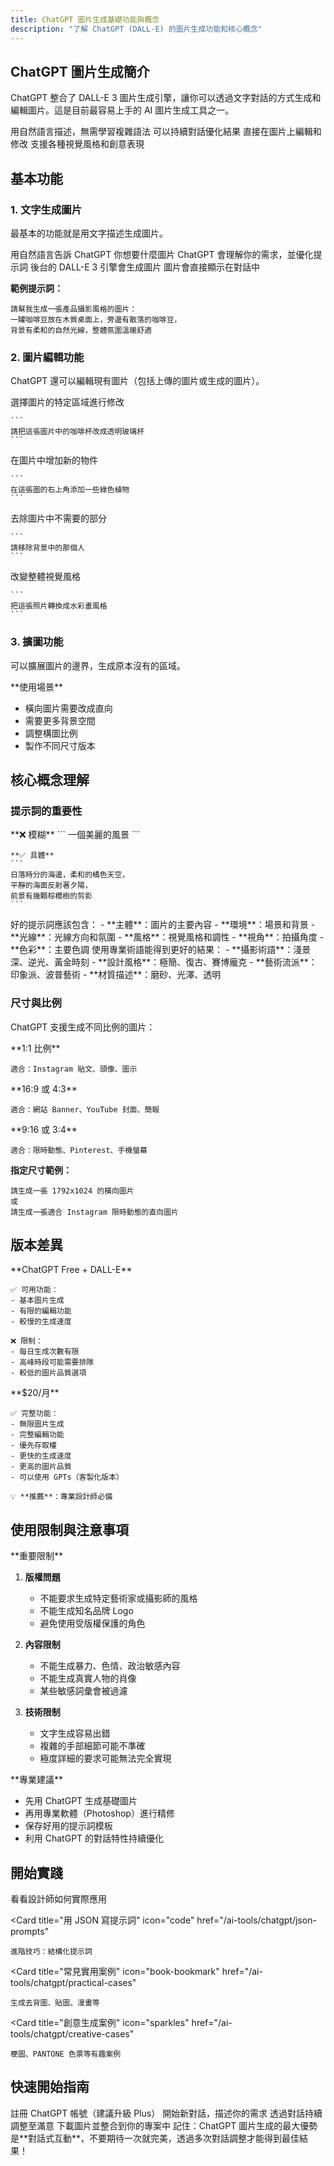 ```yaml
---
title: ChatGPT 圖片生成基礎功能與概念
description: "了解 ChatGPT (DALL-E) 的圖片生成功能和核心概念"
---
```


## ChatGPT 圖片生成簡介

ChatGPT 整合了 DALL-E 3 圖片生成引擎，讓你可以透過文字對話的方式生成和編輯圖片。這是目前最容易上手的 AI 圖片生成工具之一。

<CardGroup cols={2}>
  <Card title="易於使用" icon="hand-pointer">
    用自然語言描述，無需學習複雜語法
  </Card>
  <Card title="對話式調整" icon="comments">
    可以持續對話優化結果
  </Card>
  <Card title="編輯功能" icon="pen-to-square">
    直接在圖片上編輯和修改
  </Card>
  <Card title="多樣風格" icon="palette">
    支援各種視覺風格和創意表現
  </Card>
</CardGroup>

## 基本功能

### 1. 文字生成圖片

最基本的功能就是用文字描述生成圖片。

<Steps>
  <Step title="描述你的需求">
    用自然語言告訴 ChatGPT 你想要什麼圖片
  </Step>
  
  <Step title="ChatGPT 理解並優化">
    ChatGPT 會理解你的需求，並優化提示詞
  </Step>
  
  <Step title="DALL-E 生成圖片">
    後台的 DALL-E 3 引擎會生成圖片
  </Step>
  
  <Step title="查看結果">
    圖片會直接顯示在對話中
  </Step>
</Steps>

**範例提示詞：**

```
請幫我生成一張產品攝影風格的圖片：
一罐咖啡豆放在木質桌面上，旁邊有散落的咖啡豆，
背景有柔和的自然光線，整體氛圍溫暖舒適
```

### 2. 圖片編輯功能

ChatGPT 還可以編輯現有圖片（包括上傳的圖片或生成的圖片）。

<Tabs>
  <Tab title="局部修改">
    選擇圖片的特定區域進行修改
    
    ```
    請把這張圖片中的咖啡杯改成透明玻璃杯
    ```
  </Tab>
  
  <Tab title="添加元素">
    在圖片中增加新的物件
    
    ```
    在這張圖的右上角添加一些綠色植物
    ```
  </Tab>
  
  <Tab title="移除元素">
    去除圖片中不需要的部分
    
    ```
    請移除背景中的那個人
    ```
  </Tab>
  
  <Tab title="風格調整">
    改變整體視覺風格
    
    ```
    把這張照片轉換成水彩畫風格
    ```
  </Tab>
</Tabs>

### 3. 擴圖功能

可以擴展圖片的邊界，生成原本沒有的區域。

<Note>
**使用場景**

- 橫向圖片需要改成直向
- 需要更多背景空間
- 調整構圖比例
- 製作不同尺寸版本
</Note>

## 核心概念理解

### 提示詞的重要性

<AccordionGroup>
  <Accordion title="具體 vs 模糊" icon="magnifying-glass">
    **❌ 模糊**
    ```
    一個美麗的風景
    ```
    
    **✅ 具體**
    ```
    日落時分的海邊，柔和的橘色天空，
    平靜的海面反射著夕陽，
    前景有幾顆棕櫚樹的剪影
    ```
  </Accordion>
  
  <Accordion title="包含關鍵元素" icon="list">
    好的提示詞應該包含：
    - **主體**：圖片的主要內容
    - **環境**：場景和背景
    - **光線**：光線方向和氛圍
    - **風格**：視覺風格和調性
    - **視角**：拍攝角度
    - **色彩**：主要色調
  </Accordion>
  
  <Accordion title="使用參考詞彙" icon="book">
    使用專業術語能得到更好的結果：
    - **攝影術語**：淺景深、逆光、黃金時刻
    - **設計風格**：極簡、復古、賽博龐克
    - **藝術流派**：印象派、波普藝術
    - **材質描述**：磨砂、光澤、透明
  </Accordion>
</AccordionGroup>

### 尺寸與比例

ChatGPT 支援生成不同比例的圖片：

<CardGroup cols={3}>
  <Card title="方形" icon="square">
    **1:1 比例**
    
    適合：Instagram 貼文、頭像、圖示
  </Card>
  
  <Card title="橫向" icon="rectangle-wide">
    **16:9 或 4:3**
    
    適合：網站 Banner、YouTube 封面、簡報
  </Card>
  
  <Card title="直向" icon="rectangle-vertical">
    **9:16 或 3:4**
    
    適合：限時動態、Pinterest、手機螢幕
  </Card>
</CardGroup>

**指定尺寸範例：**

```
請生成一張 1792x1024 的橫向圖片
或
請生成一張適合 Instagram 限時動態的直向圖片
```

## 版本差異

<Tabs>
  <Tab title="免費版">
    **ChatGPT Free + DALL-E**
    
    ✅ 可用功能：
    - 基本圖片生成
    - 有限的編輯功能
    - 較慢的生成速度
    
    ❌ 限制：
    - 每日生成次數有限
    - 高峰時段可能需要排隊
    - 較低的圖片品質選項
  </Tab>
  
  <Tab title="ChatGPT Plus">
    **$20/月**
    
    ✅ 完整功能：
    - 無限圖片生成
    - 完整編輯功能
    - 優先存取權
    - 更快的生成速度
    - 更高的圖片品質
    - 可以使用 GPTs（客製化版本）
    
    💡 **推薦**：專業設計師必備
  </Tab>
</Tabs>

## 使用限制與注意事項

<Warning>
**重要限制**

1. **版權問題**
   - 不能要求生成特定藝術家或攝影師的風格
   - 不能生成知名品牌 Logo
   - 避免使用受版權保護的角色

2. **內容限制**
   - 不能生成暴力、色情、政治敏感內容
   - 不能生成真實人物的肖像
   - 某些敏感詞彙會被過濾

3. **技術限制**
   - 文字生成容易出錯
   - 複雜的手部細節可能不準確
   - 極度詳細的要求可能無法完全實現
</Warning>

<Tip>
**專業建議**

- 先用 ChatGPT 生成基礎圖片
- 再用專業軟體（Photoshop）進行精修
- 保存好用的提示詞模板
- 利用 ChatGPT 的對話特性持續優化
</Tip>

## 開始實踐

<CardGroup cols={2}>
  <Card
    title="設計師的 7 種應用"
    icon="lightbulb"
    href="/ai-tools/chatgpt/use-cases"
  >
    看看設計師如何實際應用
  </Card>
  
  <Card
    title="用 JSON 寫提示詞"
    icon="code"
    href="/ai-tools/chatgpt/json-prompts"
  >
    進階技巧：結構化提示詞
  </Card>
  
  <Card
    title="常見實用案例"
    icon="book-bookmark"
    href="/ai-tools/chatgpt/practical-cases"
  >
    生成去背圖、貼圖、漫畫等
  </Card>
  
  <Card
    title="創意生成案例"
    icon="sparkles"
    href="/ai-tools/chatgpt/creative-cases"
  >
    梗圖、PANTONE 色票等有趣案例
  </Card>
</CardGroup>

## 快速開始指南

<Steps>
  <Step title="準備帳號">
    註冊 ChatGPT 帳號（建議升級 Plus）
  </Step>
  
  <Step title="開啟對話">
    開始新對話，描述你的需求
  </Step>
  
  <Step title="優化結果">
    透過對話持續調整至滿意
  </Step>
  
  <Step title="下載使用">
    下載圖片並整合到你的專案中
  </Step>
</Steps>

<Note>
記住：ChatGPT 圖片生成的最大優勢是**對話式互動**，不要期待一次就完美，透過多次對話調整才能得到最佳結果！
</Note>
